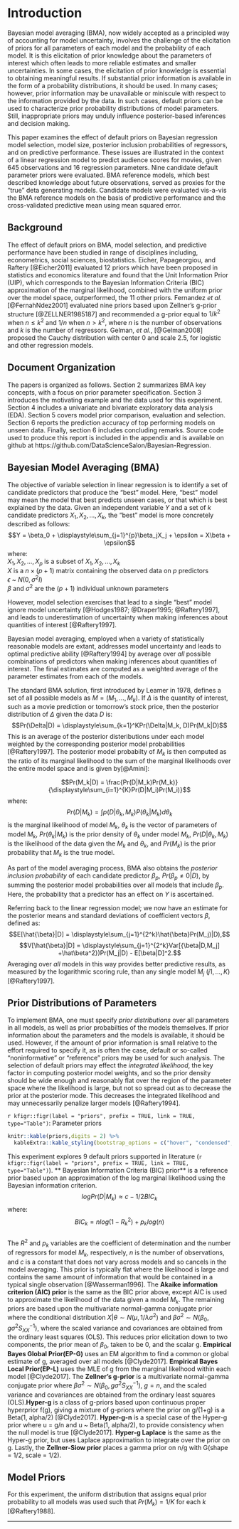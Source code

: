 # Introduction
Bayesian model averaging (BMA), now widely accepted as a principled way of accounting for model uncertainty, involves the challenge of the elicitation of priors for all parameters of each model and the probability of each model. It is this elicitation of prior knowledge about the parameters of interest which often leads to more reliable estimates and smaller uncertainties. In some cases, the elicitation of prior knowledge is essential to obtaining meaningful results. If substantial prior information is available in the form of a probability distributions, it should be used. In many cases; however, prior information may be unavailable or miniscule with respect to the information provided by the data. In such cases, default priors can be used to characterize prior probability distributions of model parameters. Still, inappropriate priors may unduly influence posterior-based inferences and decision making. 

This paper examines the effect of default priors on Bayesian regression model selection, model size, posterior inclusion probabilities of regressors, and on predictive performance. These issues are illustrated in the context of a linear regression model to predict audience scores for movies, given 645 observations and 16 regression parameters. Nine candidate default parameter priors were evaluated.  BMA reference models, which best described knowledge about future observations, served as proxies for the "true" deta generating models. Candidate models were evaluated vis-a-vis the BMA reference models on the basis of predictive performance and the cross-validated predictive mean using mean squared error.   

## Background
The effect of default priors on BMA, model selection, and predictive performance have been studied in range of disciplines including, econometrics, social sciences, biostatistics. Eicher, Papageorgiou, and Raftery [@Eicher2011] evaluated 12 priors which have been proposed in statistics and economics literature and found that the Unit Information Prior (UIP), which corresponds to the Bayesian Information Criteria (BIC) approximation of the marginal likelihood, combined with the uniform prior over the model space, outperformed, the 11 other priors. Fernandez *et al.* [@FernahNdez2001] evaluated nine priors based upon Zellner's g-prior structure [@ZELLNER1985187] and recommended a g-prior equal to $1/k^2$ when $n\leq k^2$ and $1/n$ when $n > k^2$, where $n$ is the number of observations and $k$ is the number of regressors. Gelman, *et al.*, [@Gelman2008] proposed the Cauchy distribution with center 0 and scale 2.5, for logistic and other regression models. 

## Document Organization
The papers is organized as follows. Section 2 summarizes BMA key concepts, with a focus on prior parameter specification. Section 3 introduces the motivating example and the data used for this experiment. Section 4 includes a univariate and bivariate exploratory data analysis (EDA). Section 5 covers model prior comparison, evaluation and selection. Section 6 reports the prediction accuracy of top performing models on unseen data. Finally, section 6 includes concluding remarks. Source code used to produce this report is included in the appendix and is available on github at https://github.com/DataScienceSalon/Bayesian-Regression. 

## Bayesian Model Averaging (BMA)
The objective of variable selection in linear regression is to identify a set of candidate predictors that produce the "best" model. Here, "best" model may mean the model that best predicts unseen cases, or that which is best explained by the data. Given an independent variable $Y$ and a set of $k$ candidate predictors $X_1, X_2, ..., X_k$, the "best" model is more concretely described as follows: 
$$Y = \beta_0 + \displaystyle\sum_{j=1}^{p}\beta_jX_j + \epsilon = X\beta + \epsilon$$
where:   
$X_1, X_2, ..., X_p$  is a subset of $X_1, X_2, ..., X_k$  
$X$ is a $n \times (p + 1)$ matrix containing the observed data on $p$ predictors  
$\epsilon$ ~ $N(0,\sigma^2I)$  
$\beta$ and $\sigma^2$ are the $(p + 1)$ individual unknown parameters  

However, model selection exercises that lead to a single "best" model ignore model uncertainty [@Hodges1987; @Draper1995; @Raftery1997], and leads to underestimation of uncertainty when making inferences about quantities of interest [@Raftery1997].

Bayesian model averaging, employed when a variety of statistically reasonable models are extant, addresses model uncertainty and leads to optimal predictive ability [@Raftery1994] by average over *all* possible combinations of predictors when making inferences about quantities of interest. The final estimates are computed as a weighted average of the parameter estimates from each of the models. 

The standard BMA solution, first introduced by Leamer in 1978, defines a set of all possible models as $M = ({M_1,..., M_k})$. If $\Delta$ is the quantity of interest, such as a movie prediction or tomorrow's stock price, then the posterior distribution of $\Delta$ given the data $D$ is:
$$Pr(\Delta|D) = \displaystyle\sum_{k=1}^KPr(\Delta|M_k, D)Pr(M_k|D)$$
This is an average of the posterior disteributions under each model weighted by the corresponding posterior model probabilities [@Raftery1997]. The posterior model probabilty of $M_k$ is then computed as the ratio of its marginal likelihood to the sum of the marginal likelihoods over the entire model space and is given by[@Amini]:

$$Pr(M_k|D) = \frac{Pr(D|M_k)Pr(M_k)}{\displaystyle\sum_{i=1}^{K}Pr(D|M_i)Pr(M_i)}$$
where:  
$$Pr(D|M_k) = \int p(D|\theta_k, M_k)P(\theta_k|M_k)d\theta_k$$
is the marginal likelihood of model $M_k$, $\theta_k$ is the vector of parameters of model $M_k$, $Pr(\theta_k|M_k)$ is the prior density of $\theta_k$ under model $M_k$, $Pr(D|\theta_k, M_k)$ is the likelihood of the data given the $M_k$ and $\theta_k$, and $Pr(M_k)$ is the prior probability that $M_k$ is the true model.


As part of the model averaging process, BMA also obtains the *posterior inclusion probability* of each candidate predictor $\beta_p$, $Pr(\beta_p\neq0|D)$, by summing the posterior model probabilities over all models that include $\beta_p$. Here, the probability that a predictor has an effect on $Y$ is ascertained.

Referring back to the linear regression model; we now have an estimate for the posterior means and standard deviations of coefficient vectors $\beta$, defined as:
$$E[\hat{\beta}|D] = \displaystyle\sum_{j=1}^{2^k}\hat{\beta}Pr(M_j)|D),$$
$$V[\hat{\beta}|D] = \displaystyle\sum_{j=1}^{2^k}Var[{\beta|D,M_j] +\hat\beta^2})Pr(M_j|D) - E[\beta|D]^2.$$
Averaging over *all* models in this way provides better predictive results, as measured by the logarithmic scoring rule, than any single model $M_j$ $(j  1,...,K)$ [@Raftery1997]. 

## Prior Distributions of Parameters
To implement BMA, one must specify *prior distributions* over all parameters in all models, as well as prior probabilties of the models themselves. If prior information about the parameters and the models is available, it should be used. However, if the amount of prior information is small relative to the effort required to specify it, as is often the case, default or so-called "noninformative" or "reference" priors may be used for such analysis. The selection of default priors may effect the *integrated likelihood*, the key factor in computing posterior model weights, and so the prior density should be wide enough and reasonably flat over the region of the parameter space where the likelihood is large, but not so spread out as to decrease the prior at the posterior mode.  This decreases the integrated likelihood and may unnecessarily penalize larger models [@Raftery1994].

`r kfigr::figr(label = "priors", prefix = TRUE, link = TRUE, type="Table")`: Parameter priors 
```r
knitr::kable(priors,digits = 2) %>%
  kableExtra::kable_styling(bootstrap_options = c("hover", "condensed", "responsive"), full_width = T, position = "center")
```


This experiment explores 9 default priors supported in literature (`r kfigr::figr(label = "priors", prefix = TRUE, link = TRUE, type="Table")`). ** Bayesian Information Criteria (BIC) prior**	is a reference prior based upon an approximation of the log marginal likelihood using the Bayesian information criterion.
$$log Pr(D|M_k) \approx c - 1/2BIC_k$$
where:   
$$BIC_k = nlog(1-R^2_k) + p_klog(n)$$    
The $R^2$ and $p_k$ variables are the coefficient of determination and the number of regressors for model $M_k$, respectively, $n$ is the number of observations, and $c$ is a constant that does not vary across models and so cancels in the model averaging. This prior is typically flat where the likelihood is large and contains the same amount of information that would be contained in a typical single observation [@Wasserman1996]. The **Akaike information criterion (AIC) prior**	is the same as the BIC prior above, except AIC is used to approximate the likelihood of the data given a model $M_k$. The remaining priors are based upon the multivariate normal-gamma conjugate prior where the conditional distribution $X|\theta \sim N(\mu,1/\lambda\sigma^2)$ and $\beta \sigma^2\sim N(\beta_0, g\sigma^2S^{-1}_{XX})$, where the scaled variance and covariances are obtained from the ordinary least squares (OLS). This reduces prior elicitation down to two components, the prior mean of $\beta_0$, taken to be 0, and the scalar g. **Empirical Bayes Global Prior(EP-G)** uses an EM algorithm to find a common or global estimate of g, averaged over all models [@Clyde2017]. **Empirical Bayes Local Prior(EP-L)** uses the MLE of g from the marginal likelhood within each model [@Clyde2017]. The **Zellner's g-prior**  is a multivariate normal-gamma conjugate prior where $\beta \sigma^2\sim N(\beta_0, g\sigma^2S^{-1}_{XX})$, $g = n$, and the scaled variance and covariances are obtained from the ordinary least squares (OLS).**Hyper-g** is a class of g-priors based upon continuous proper hyperprior f(g), giving a mixture of g-priors where the prior on g/(1+g) is a Beta(1, alpha/2) [@Clyde2017]. **Hyper-g-n** is a special case of the Hyper-g prior where  u = g/n and u ~ Beta(1, alpha/2), to provide consistency when the null model is true [@Clyde2017]. **Hyper-g Laplace** is the same as the Hyper-g prior, but uses Laplace approximation to integrate over the prior on g. Lastly, the **Zellner-Siow prior** places a gamma prior on n/g with G(shape = 1/2, scale = 1/2).

## Model Priors
For this experiment, the uniform distribution that assigns equal prior probability to all models was used such that $Pr(M_k) = 1 / K$ for each $k$ [@Raftery1988].

* * *
